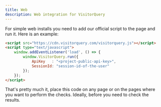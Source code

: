 ```yaml
---
title: Web
description: Web integration for VisitorQuery
---
```


For simple web installs you need to add our official script to the page and run it. Here is an example:

```html
<script src="https://cdn.visitorquery.com/visitorquery.js"></script>
<script type="text/javascript">
	window.addEventListener('load', () => {
		window.VisitorQuery.run({
			ApiKey   : "<project-public-api-key>",
			SessionId: "session-id-of-the-user"
		});
	});
</script>
```
That's pretty much it, place this code on any page or on the pages where you want to perform the checks. Ideally, before you need to check the results.